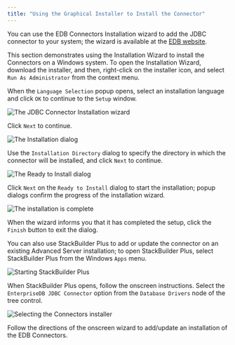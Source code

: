 ```yaml
---
title: "Using the Graphical Installer to Install the Connector"
---
```


<div id="using_the_graphical_installer_to_install_the_connector" class="registered_link"></div>


You can use the EDB Connectors Installation wizard to add the JDBC connector to your system; the wizard is available at the [EDB website](https://www.enterprisedb.com/software-downloads-postgres/).

This section demonstrates using the Installation Wizard to install the Connectors on a Windows system. To open the Installation Wizard, download the installer, and then, right-click on the installer icon, and select `Run As Administrator` from the context menu.

When the `Language Selection` popup opens, select an installation language and click `OK` to continue to the `Setup` window.

![The JDBC Connector Installation wizard](../images/jdbc_installation_wizard.png)

Click `Next` to continue.

![The Installation dialog](../images/jdbc_installation_dialog.png)

Use the `Installation Directory` dialog to specify the directory in which the connector will be installed, and click `Next` to continue.

![The Ready to Install dialog](../images/ready_to_install.png)

Click `Next` on the `Ready to Install` dialog to start the installation; popup dialogs confirm the progress of the installation wizard.

![The installation is complete](../images/jdbc_installation_complete.png)

When the wizard informs you that it has completed the setup, click the `Finish` button to exit the dialog.

You can also use StackBuilder Plus to add or update the connector on an existing Advanced Server installation; to open StackBuilder Plus, select StackBuilder Plus from the Windows `Apps` menu.

![Starting StackBuilder Plus](../images/starting_stackbuilder_plus.png)

When StackBuilder Plus opens, follow the onscreen instructions. Select the `EnterpriseDB JDBC Connector` option from the `Database Drivers` node of the tree control.

![Selecting the Connectors installer](../images/selecting_the_connectors_installer.png)

Follow the directions of the onscreen wizard to add/update an installation of the EDB Connectors.
